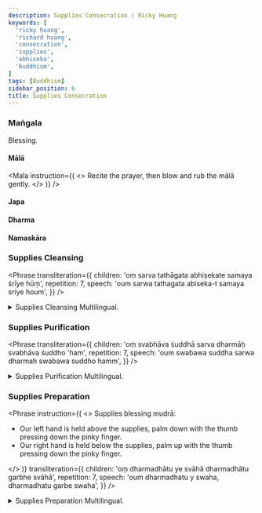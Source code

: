 ```yaml
---
description: Supplies Consecration | Ricky Huang
keywords: [
  'ricky huang',
  'richard huang',
  'consecration',
  'supplies',
  'abhiseka',
  'buddhism',
]
tags: [Buddhism]
sidebar_position: 6
title: Supplies Consecration
---
```



<Welcome />

### Maṅgala
Blessing.

#### Mālā
<Mala
  instruction={(
    <>
      Recite the prayer, then blow and rub the <Link href="https://en.wikipedia.org/wiki/Japamala">mālā</Link> gently.
    </>
  )}
/>

#### Japa
<Japa />

#### Dharma
<Dharma />

#### Namaskāra
<Namaskara />

### Supplies Cleansing
<Phrase
  transliteration={{
    children: 'oṃ sarva tathāgata abhiṣekate samaya śrīye hūṃ',
    repetition: 7,
    speech: 'oum sarwa tathagata abiseka-t samaya sriye houm',
  }}
/>
<details>
  <summary>
    Supplies Cleansing Multilingual.
  </summary>
  <div>
    <MultiLingual
      sanskrit={{ children: 'ॐ सर्वतथागता अभिषेकते समय श्रीये हूं' }}
      tibetan={{ children: 'ཨོཾ་སརྦ་ཏ་ཐཱ་ག་ཏ་ཨ་བྷི་ཥེ་ཀ་ཏེ་ས་མ་ཡ་ཤྲཱི་ཡེ་ཧཱུྃགིས་ཁྲུས་བྱ' }}
    />
  </div>
</details>

### Supplies Purification
<Phrase
  transliteration={{
    children: 'oṃ svabhāva śuddhā sarva dharmāḥ svabhāva śuddho \'ham',
    repetition: 7,
    speech: 'oum swabawa suddha sarwa dharmah swabawa suddho hamm',
  }}
/>
<details>
  <summary>
    Supplies Purification Multilingual.
  </summary>
  <div>
    <MultiLingual
      sanskrit={{ children: 'ॐ स्वभाव शुद्धाः सर्व धर्माः स्वभाव शुद्धो ऽहं' }}
      tibetan={{ children: 'ཨོཾ་སྭ་བྷཱ་ཝ་ཤུདྡྷཱཿསརྦ་དྷརྨཱཿསྭ་བྷཱ་ཝ་ཤུདྡྷོ྅ཧཾ' }}
    />
  </div>
</details>

<DependentOrigination />
<VairocanaSarvaKataDanaVidhih />
<RatnadhvajaParikrama />
<VimalaUsnisa />

### Supplies Preparation
<Phrase
  instruction={(
    <>
      Supplies blessing mudrā:
      <ul>
        <li>Our left hand is held above the supplies, palm down with the thumb pressing down the pinky finger.</li>
        <li>Our right hand is held below the supplies, palm up with the thumb pressing down the pinky finger.</li>
      </ul>
    </>
  )}
  transliteration={{
    children: 'oṃ dharmadhātu ye svāhā dharmadhātu garbhe svāhā',
    repetition: 7,
    speech: 'oum dharmadhatu y swaha, dharmadhatu garbe swaha',
  }}
/>
<details>
  <summary>
    Supplies Preparation Multilingual.
  </summary>
  <div>
    <MultiLingual
      sanskrit={{ children: 'ॐ धर्मधातु ये स्वाहा धर्मधातु गर्भे स्वाहा' }}
    />
  </div>
</details>
